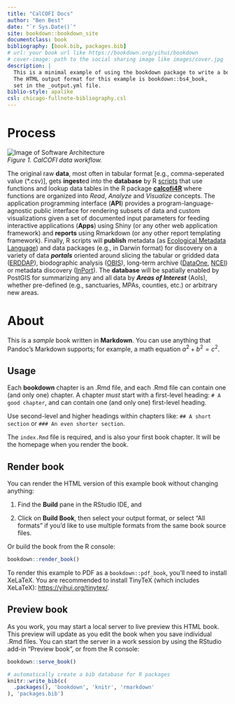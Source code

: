 ```yaml
---
title: "CalCOFI Docs"
author: "Ben Best"
date: "`r Sys.Date()`"
site: bookdown::bookdown_site
documentclass: book
bibliography: [book.bib, packages.bib]
# url: your book url like https://bookdown.org/yihui/bookdown
# cover-image: path to the social sharing image like images/cover.jpg
description: |
  This is a minimal example of using the bookdown package to write a book.
  The HTML output format for this example is bookdown::bs4_book,
  set in the _output.yml file.
biblio-style: apalike
csl: chicago-fullnote-bibliography.csl
---
```


# Process

<img src="
https://docs.google.com/drawings/d/11lyFRPZV5Jtk7RoNFe4zRjxUvSp9ZH56p2PSdDWfEcs/export/svg" alt="Image of Software Architecture"/> \
*Figure 1. CalCOFI data workflow.*

The original raw **data**, most often in tabular format [e.g., comma-seperated value (\*.csv)], gets **ingest**ed into the **database** by R [scripts](https://github.com/CalCOFI/scripts) that use functions and lookup data tables in the R package [**calcofi4R**](https://calcofi.github.io/calcofi4r/reference/index.html) where functions are organized into _Read_, _Analyze_ and _Visualize_ concepts. The application programming interface (**API**) provides a program-language-agnostic public interface for rendering subsets of data and custom visualizations given a set of documented input parameters for feeding interactive applications (**Apps**) using Shiny (or any other web application framework) and **reports** using Rmarkdown (or any other report templating framework). Finally, R scripts will **publish** metadata (as [Ecological Metadata Language](https://docs.ropensci.org/EML)) and data packages (e.g., in Darwin format) for discovery on a variety of data _**portals**_ oriented around slicing the tabular or gridded data ([ERDDAP](https://coastwatch.pfeg.noaa.gov/erddap/information.html)), biodographic analysis ([OBIS](https://obis.org)), long-term archive ([DataOne](https://www.dataone.org), [NCEI](https://www.ncei.noaa.gov)) or metadata discovery ([InPort](https://www.fisheries.noaa.gov/inport/)). The **database** will be spatially enabled by PostGIS for summarizing any and all data by _**Areas of Interest**_ (AoIs), whether pre-defined (e.g., sanctuaries, MPAs, counties, etc.) or arbitrary new areas.

```{=html}
<!-- Edit here:
[software architecture | calcofi - Google Drawings](https://docs.google.com/drawings/d/11lyFRPZV5Jtk7RoNFe4zRjxUvSp9ZH56p2PSdDWfEcs/edit)
-->
```
# About

This is a *sample* book written in **Markdown**. You can use anything that Pandoc's Markdown supports; for example, a math equation $a^2 + b^2 = c^2$.

## Usage

Each **bookdown** chapter is an .Rmd file, and each .Rmd file can contain one (and only one) chapter. A chapter *must* start with a first-level heading: `# A good chapter`, and can contain one (and only one) first-level heading.

Use second-level and higher headings within chapters like: `## A short section` or `### An even shorter section`.

The `index.Rmd` file is required, and is also your first book chapter. It will be the homepage when you render the book.

## Render book

You can render the HTML version of this example book without changing anything:

1.  Find the **Build** pane in the RStudio IDE, and

2.  Click on **Build Book**, then select your output format, or select "All formats" if you'd like to use multiple formats from the same book source files.

Or build the book from the R console:

```r
bookdown::render_book()
```

To render this example to PDF as a `bookdown::pdf_book`, you'll need to install XeLaTeX. You are recommended to install TinyTeX (which includes XeLaTeX): <https://yihui.org/tinytex/>.

## Preview book

As you work, you may start a local server to live preview this HTML book. This preview will update as you edit the book when you save individual .Rmd files. You can start the server in a work session by using the RStudio add-in "Preview book", or from the R console:

```r
bookdown::serve_book()
```

```r
# automatically create a bib database for R packages
knitr::write_bib(c(
  .packages(), 'bookdown', 'knitr', 'rmarkdown'
), 'packages.bib')
```
